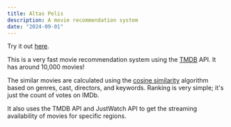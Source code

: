 ```yaml
---
title: Altas Pelis
description: A movie recommendation system
date: "2024-09-01"
---
```


Try it out [here](https://altaspelis.com/).

This is a very fast movie recommendation system using the [TMDB](https://www.themoviedb.org) API.
It has around 10,000 movies!

The similar movies are calculated using the [cosine similarity](https://en.wikipedia.org/wiki/Cosine_similarity) algorithm based on genres, cast, directors, and keywords. Ranking is very simple; it's just the count of votes on IMDb.

It also uses the TMDB API and JustWatch API to get the streaming availability of movies for specific regions.